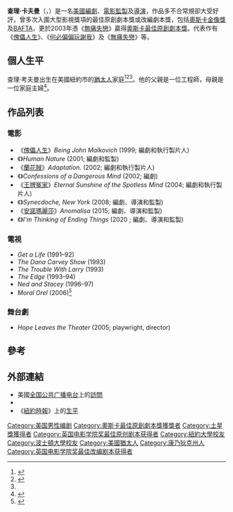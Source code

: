 {{noteTA
|T=zh-hans:查理·考夫曼; zh-hk:查理·卡夫曼; zh-tw:查理·考夫曼;
|G1=Movie
|G2=Show
|1=zh-hans:考夫曼; zh-hk:卡夫曼; zh-tw:考夫曼;}}
{{Infobox entertainer
| name = 查理·卡夫曼<br />Charlie Kaufman
| type = 導演
| image = Charlie Kaufman Fantastic Fest 2015-0257 (27441349145) (cropped).jpg
| imagesize = 240px
| caption= 卡夫曼於2015年
| birthname = Charles Stuart Kaufman
| birthdate = {{birth date and age|1958|11|19}}
| birthplace = [[美國|美國]][[紐約州|紐約州]][[紐約市|紐約市]]
| occupation = [[編劇|編劇]]、[[監製|監製]]及[[導演|導演]]
| academyawards='''[[奧斯卡最佳原創劇本獎|最佳原創劇本獎]]'''<br>2004年 《[[無痛失戀|無痛失戀]]》
| awards='''[[土星獎|土星獎]]最佳劇本'''<br>1999年 《[[傀儡人生|傀儡人生]]》
| baftaawards='''最佳原創劇本獎'''<br>1999年 《[[傀儡人生|傀儡人生]]》<br>2004年 《[[無痛失戀|無痛失戀]]》 <br> '''最佳改編劇本獎'''<br>2002年 《[[何必偏偏玩謝我|何必偏偏玩謝我]]》
|民族=[[猶太人|猶太人]]}}
'''查理·卡夫曼'''（{{lang-en|Charlie Kaufman}}，{{bd|1958年|11月1日||}}）是一名[[美國|美國]][[編劇|編劇]]、[[電影監製|電影監製]]及[[導演|導演]]，作品多不合常規卻大受好評，曾多次入圍大型影視獎項的最佳原創劇本獎或改編劇本獎，包括[[奧斯卡金像獎|奧斯卡金像獎]]及[[BAFTA|BAFTA]]，更於2003年憑《[[無痛失戀|無痛失戀]]》贏得[[奧斯卡最佳原創劇本獎|奧斯卡最佳原創劇本獎]]。代表作有《[[傀儡人生|傀儡人生]]》、《[[何必偏偏玩謝我|何必偏偏玩謝我]]》及《[[無痛失戀|無痛失戀]]》等。

== 個人生平 ==
查理·考夫曼出生在美國紐約市的[[猶太人|猶太人]]家庭<ref>{{cite web|first=Howard|last=Feinstein|url=http://www.indiewire.com/2009/12/decade-charlie-kaufman-on-synecdoche-new-york-246078/|title=Decade: Charlie Kaufman on “Synecdoche, New York”|work=IndieWire|date=December 28, 2009|accessdate=April 27, 2018|archive-date=2020-11-29|archive-url=https://web.archive.org/web/20201129084640/https://www.indiewire.com/2009/12/decade-charlie-kaufman-on-synecdoche-new-york-246078/|dead-url=no}}</ref><ref>{{cite web|first=Jason|last=Solomons|url=https://www.thejc.com/culture/film/tradition-no-i-just-want-to-write-what-i-think-is-funny-1.61885|title=Tradition? No, I just want to write what I think is funny|work=The Jewish Chronicle|date=March 17, 2016|accessdate=April 27, 2018|archive-date=2018-04-28|archive-url=https://web.archive.org/web/20180428011854/https://www.thejc.com/culture/film/tradition-no-i-just-want-to-write-what-i-think-is-funny-1.61885|dead-url=no}}</ref><ref name=":0" />。他的父親是一位工程師，母親是一位家庭主婦<ref name=":0">{{cite web|first=Stephen|last=Applebaum|url=https://www.thejc.com/it-s-not-easy-being-charlie-kaufman-1.9153|title=It’s not easy being Charlie Kaufman|work=The Jewish Chronicle|date=May 7, 2009|accessdate=April 27, 2018|archive-date=2017-12-05|archive-url=https://web.archive.org/web/20171205194732/https://www.thejc.com/it-s-not-easy-being-charlie-kaufman-1.9153|dead-url=no}}</ref>。

== 作品列表 ==
===電影===
*《[[傀儡人生|傀儡人生]]》''Being John Malkovich'' (1999; 編劇和執行製片人) 
*《{{le|還我本性|Human Nature (2001 film)}}》''Human Nature'' (2001; 編劇和監製)
*《[[蘭花賊|蘭花賊]]》''Adaptation.'' (2002; 編劇和執行製片人)
*《{{le|神經殺手|Confessions of a Dangerous Mind}}》''Confessions of a Dangerous Mind'' (2002; 編劇)
*《[[王牌冤家|王牌冤家]]》''Eternal Sunshine of the Spotless Mind'' (2004; 編劇和執行製片人)
*《{{le|紐約浮世繪|Synecdoche, New York}}》''Synecdoche, New York'' (2008; 編劇、導演和監製)
*《[[安諾瑪麗莎|安諾瑪麗莎]]》''Anomalisa'' (2015; 編劇、導演和監製)
*《{{le|我想結束這一切|I'm Thinking of Ending Things}}》''I'm Thinking of Ending Things'' (2020 ; 編劇、導演和監製)

===電視===
*''Get a Life'' (1991–92)
*''The Dana Carvey Show'' (1993)
*''The Trouble With Larry'' (1993)
*''The Edge'' (1993–94)
*''Ned and Stacey'' (1996–97)
*''Moral Orel'' (2006)<ref>{{Cite web |url=http://www.imdb.com/title/tt0954751/ |title=IMBD.com |access-date=2010-02-26 |archive-date=2017-02-09 |archive-url=https://web.archive.org/web/20170209075035/http://www.imdb.com/title/tt0954751/ |dead-url=no }}</ref>

=== 舞台劇 ===
*''Hope Leaves the Theater'' (2005; playwright, director)

==參考==
{{reflist|2}}

==外部連結==
* 美國[[全国公共广播电台|全国公共广播电台]]上的[http://www.npr.org/templates/story/story.php?storyId=96023004 訪問] {{Wayback|url=http://www.npr.org/templates/story/story.php?storyId=96023004 |date=20200727202351 }}
* {{imdb name|id=0442109}}
* 《[[紐約時報|紐約時報]]》上的[http://movies2.nytimes.com/gst/movies/filmography.html?p_id=271315 生平] {{Wayback|url=http://movies2.nytimes.com/gst/movies/filmography.html?p_id=271315 |date=20030615163042 }}

{{Charlie Kaufman}}
{{奧斯卡最佳原創劇本獎}}
{{英国电影学院奖最佳原创剧本}}
{{评论家选择电影奖最佳劇本}}
{{土星奖最佳剧本}}
{{國家影評人協會獎最佳劇本}}
{{英国电影学院奖最佳改編劇本}}
{{Authority control}}
{{DEFAULTSORT:Kaufman, Charlie}}
[[Category:美国男性编剧|Category:美国男性编剧]]
[[Category:奧斯卡最佳原創劇本獎獲獎者|Category:奧斯卡最佳原創劇本獎獲獎者]]
[[Category:土星獎獲得者|Category:土星獎獲得者]]
[[Category:英国电影学院奖最佳原创剧本获得者|Category:英国电影学院奖最佳原创剧本获得者]]
[[Category:紐約大學校友|Category:紐約大學校友]]
[[Category:波士頓大學校友|Category:波士頓大學校友]]
[[Category:美國猶太人|Category:美國猶太人]]
[[Category:康乃狄克州人|Category:康乃狄克州人]]
[[Category:英国电影学院奖最佳改编剧本获得者|Category:英国电影学院奖最佳改编剧本获得者]]